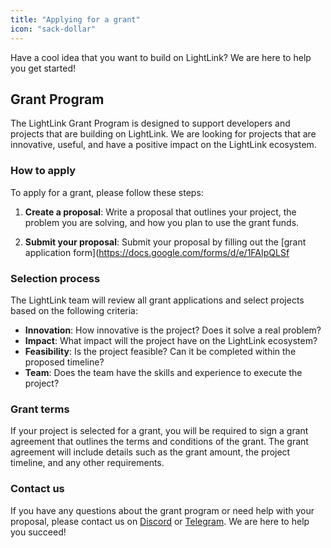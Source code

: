 ```yaml
---
title: "Applying for a grant"
icon: "sack-dollar"
---
```


Have a cool idea that you want to build on LightLink? We are here to help you get started!

## Grant Program

The LightLink Grant Program is designed to support developers and projects that are building on LightLink. We are looking for projects that are innovative, useful, and have a positive impact on the LightLink ecosystem.

### How to apply

To apply for a grant, please follow these steps:

1. **Create a proposal**: Write a proposal that outlines your project, the problem you are solving, and how you plan to use the grant funds.

2. **Submit your proposal**: Submit your proposal by filling out the [grant application form](https://docs.google.com/forms/d/e/1FAIpQLSf

### Selection process

The LightLink team will review all grant applications and select projects based on the following criteria:

- **Innovation**: How innovative is the project? Does it solve a real problem?
- **Impact**: What impact will the project have on the LightLink ecosystem?
- **Feasibility**: Is the project feasible? Can it be completed within the proposed timeline?
- **Team**: Does the team have the skills and experience to execute the project?

### Grant terms

If your project is selected for a grant, you will be required to sign a grant agreement that outlines the terms and conditions of the grant. The grant agreement will include details such as the grant amount, the project timeline, and any other requirements.

### Contact us

If you have any questions about the grant program or need help with your proposal, please contact us on [Discord](https://discord.gg/lightlink) or [Telegram](https://t.me/lightlinknetwork). We are here to help you succeed!
